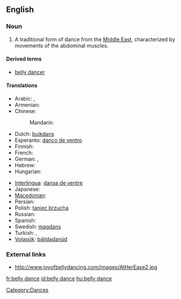 ==English==

===Noun===
{{en-noun|sg=[[belly]] [[dance]]}}

# A traditional form of dance from the [[Middle East]], characterized by movements of the abdominal muscles.

====Derived terms====
* [[belly dancer]]

====Translations====
{{trans-top|form of dance}}
* Arabic: {{t|ar|رقص شرقي|m|tr=raqs sharkiy|sc=Arab}},  {{t|ar|رقص بلدي|m|tr=raqs baladiy|sc=Arab}}
* Armenian: {{t-|hy|պորտապար|tr=portapar|xs=Armenian}}
* Chinese:
*: Mandarin: {{t|zh|肚皮舞|tr=dùpí-wǔ|sc=Hani}}
* Dutch: [[buikdans]]
* Esperanto: [[danco de ventro]]
* Finnish: {{t-|fi|vatsatanssi}}
* French: {{t+|fr|danse du ventre|f}}
* German: {{t-|de|Bauchtanz|m}},  {{t|de|orientalischer Tanz|m}}
* Hebrew: {{t|he|מחול מזרחי|sc=Hebr}}
* Hungarian: {{t|hu|hastánc}}
{{trans-mid}}
* [[Interlingua]]: [[dansa de ventre]]
* Japanese: {{t|ja|ベリーダンス|tr=berīdansu|sc=Jpan}}
* [[Macedonian]]: {{t|mk|стомачен танц|m|tr=stómačen tanc|xs=Macedonian}}
* Persian: {{qualifier|Arabic dance}} {{t|fa|رقص عربی|sc=fa-Arab}}
* Polish: [[taniec brzucha]] {{m}}
* Russian: {{t|ru|танец живота|m|tr=tánec životá|sc=Cyrl}}
* Spanish: {{t|es|danza del vientre|f}}
* Swedish: [[magdans]] {{c}}
* Turkish: {{t+|tr|göbek dansı}},  {{t|tr|oryantal}}
* [[Volapük]]: [[bälidadanüd]]
{{trans-bottom}}

===External links===
* http://www.joyofbellydancing.com/images/AtHerEase2.jpg

{{anagrams:en/abcdeellny}}
[[Category:Dances]]

[[fr:belly dance]]
[[id:belly dance]]
[[hu:belly dance]]